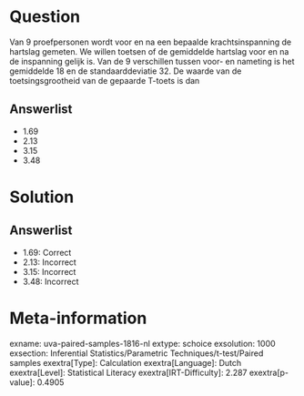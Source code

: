 Question
========

Van 9 proefpersonen wordt voor en na een bepaalde krachtsinspanning de
hartslag gemeten. We willen toetsen of de gemiddelde hartslag voor en na
de inspanning gelijk is. Van de 9 verschillen tussen voor- en nameting
is het gemiddelde 18 en de standaarddeviatie 32. De waarde van de
toetsingsgrootheid van de gepaarde T-toets is dan

Answerlist
----------

* 1.69
* 2.13
* 3.15
* 3.48

Solution
========

Answerlist
----------

* 1.69: Correct
* 2.13: Incorrect
* 3.15: Incorrect
* 3.48: Incorrect

Meta-information
================
exname: uva-paired-samples-1816-nl
extype: schoice
exsolution: 1000
exsection: Inferential Statistics/Parametric Techniques/t-test/Paired samples
exextra[Type]: Calculation
exextra[Language]: Dutch
exextra[Level]: Statistical Literacy
exextra[IRT-Difficulty]: 2.287
exextra[p-value]: 0.4905
